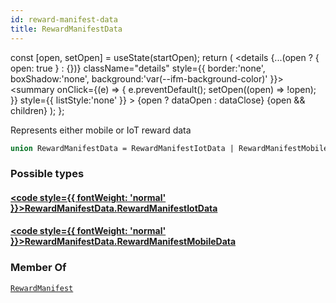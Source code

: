 ```yaml
---
id: reward-manifest-data
title: RewardManifestData
---
```









  const [open, setOpen] = useState(startOpen);
  return (
    <details {...(open ? { open: true } : {})} className="details" style={{ border:'none', boxShadow:'none', background:'var(--ifm-background-color)' }}>
      <summary
        onClick={(e) => {
          e.preventDefault();
          setOpen((open) => !open);
        }}
        style={{ listStyle:'none' }}
      >
      {open ? dataOpen : dataClose}
      </summary>
      {open && children}
    </details>
  );
};








Represents either mobile or IoT reward data


```graphql
union RewardManifestData = RewardManifestIotData | RewardManifestMobileData
```




### Possible types

#### [<code style={{ fontWeight: 'normal' }}>RewardManifestData.<b>RewardManifestIotData</b></code>](/schema/types/objects/reward-manifest-iot-data.mdx) <Badge class="badge badge--secondary" text="object"/> 



#### [<code style={{ fontWeight: 'normal' }}>RewardManifestData.<b>RewardManifestMobileData</b></code>](/schema/types/objects/reward-manifest-mobile-data.mdx) <Badge class="badge badge--secondary" text="object"/> 







### Member Of

[`RewardManifest`](/schema/types/objects/reward-manifest.mdx)  <Badge class="badge badge--secondary" text="object"/>

